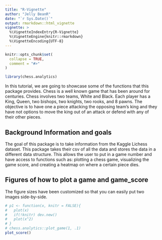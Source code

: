 ```yaml
---
title: "R-Vignette"
author: "Jelly BeanR"
date: "`r Sys.Date()`"
output: rmarkdown::html_vignette
vignette: >
  %\VignetteIndexEntry{R-Vignette}
  %\VignetteEngine{knitr::rmarkdown}
  %\VignetteEncoding{UTF-8}
---
```


```r
knitr::opts_chunk$set(
  collapse = TRUE,
  comment = "#>"
)
```

```r
library(chess.analytics)
```


In this tutorial, we are going to showcase some of the functions that this package provides. Chess is a well known game that has been around for centuries. Chess involves two teams, White and Black. Each player has a King, Queen, two bishops, two knights, two rooks, and 8 pawns.  The objective is to have one a piece attacking the opposing team's king and they have not options to move the king out of an attack or defend with any of their other pieces. 

## Background Information and goals

The goal of this package is to take information from the Kaggle Lichess dataset. This package takes their csv of all the data and stores the data in a different data structure.  This allows the user to put in a game number and have access to functions such as: plotting a chess game, visualizing the game score, and creating a heatmap on where a certain piece dies.



## Figures of how to plot a game and game_score

The figure sizes have been customized so that you can easily put two images side-by-side. 

```r
# p1 <- function(x, knitr = FALSE){
#   plot(x)
#   if(!knitr) dev.new()
#   plot(x^2)
# }
# chess.analytics::plot_game(1, .1)
plot_score()

```


